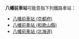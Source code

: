 '''八幡前車站'''可能意指下列鐵路車站：
* [[八幡前車站_(京都府)|八幡前車站 (京都府)]]
* [[八幡前車站_(和歌山縣)|八幡前車站 (和歌山縣)]]
* [[八幡前車站_(北海道)|八幡前車站 (北海道)]]

{{disambig|Cat=五字車站名消歧義}}